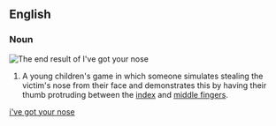==English==
{{wikipedia}}

===Noun===
[[Image:Gesture fist with thumb through fingers.jpg|right|thumb|The end result of ''I've got your nose'']]
{{en-noun|-|sg=[[I've]] [[got]] [[your]] [[nose]]}}

# {{games}} A young children's game in which someone simulates stealing the victim's nose from their face and demonstrates this by having their thumb protruding between the [[index finger|index]] and [[middle finger]]s.

[[Category:English terms spelled with '|i've got your nose]]